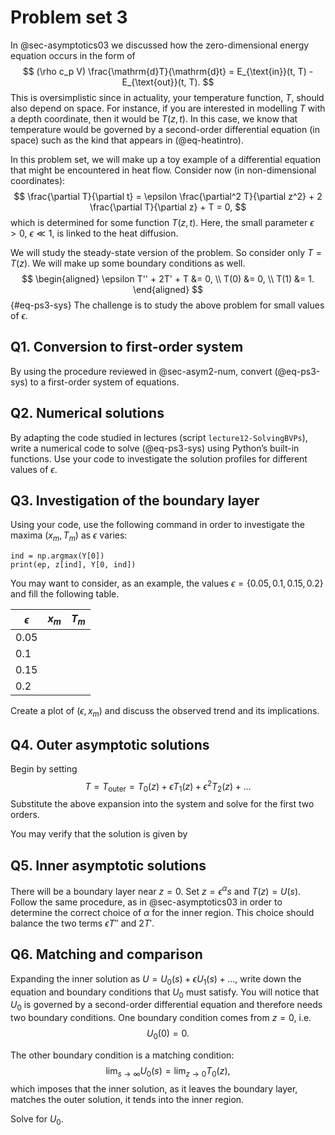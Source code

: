 # Problem set 3 {#sec-ps3}

<!-- :::{.callout-tip} -->
<!-- ## Note -->
<!-- This material has not yet been finalised and is still under construction. Once it is covered in lectures, this banner will be replaced. -->
<!-- ::: -->

In @sec-asymptotics03 we discussed how the zero-dimensional energy equation occurs in the form of
$$
(\rho c_p V) \frac{\mathrm{d}T}{\mathrm{d}t} = E_{\text{in}}(t, T) - E_{\text{out}}(t, T).
$$
This is oversimplistic since in actuality, your temperature function, $T$, should also depend on space. For instance, if you are interested in modelling $T$ with a depth coordinate, then it would be $T(z, t)$. In this case, we know that temperature would be governed by a second-order differential equation (in space) such as the kind that appears in (@eq-heatintro).

In this problem set, we will make up a toy example of a differential equation that might be encountered in heat flow. Consider now (in non-dimensional coordinates):
$$
\frac{\partial T}{\partial t} = \epsilon \frac{\partial^2 T}{\partial z^2} + 2 \frac{\partial T}{\partial z} + T = 0,
$$
which is determined for some function $T(z, t)$. Here, the small parameter $\epsilon > 0$, $\epsilon \ll 1$, is linked to the heat diffusion.

We will study the steady-state version of the problem. So consider only $T = T(z)$. We will make up some boundary conditions as well. 
$$
\begin{aligned}
\epsilon T'' + 2T' + T &= 0, \\
T(0) &= 0, \\
T(1) &= 1.
\end{aligned} 
$$ {#eq-ps3-sys}
The challenge is to study the above problem for small values of $\epsilon$.


## Q1. Conversion to first-order system {.unnumbered}

By using the procedure reviewed in @sec-asym2-num,  convert (@eq-ps3-sys) to a first-order system of equations.

## Q2. Numerical solutions {.unnumbered}

By adapting the code studied in lectures (script `lecture12-SolvingBVPs`), write a numerical code to solve (@eq-ps3-sys) using Python's built-in functions. Use your code to investigate the solution profiles for different values of $\epsilon$.

## Q3. Investigation of the boundary layer {.unnumbered}

Using your code, use the following command in order to investigate the maxima $(x_m, T_m)$ as $\epsilon$ varies:

	ind = np.argmax(Y[0])
	print(ep, z[ind], Y[0, ind])

You may want to consider, as an example, the values $\epsilon = \{0.05, 0.1, 0.15, 0.2\}$ and fill the following table.

| $\epsilon$ | $x_m$ | $T_m$ |
| -- | -- | -- |
| 0.05 | | |
| 0.1 | | |
| 0.15 | | |
| 0.2 | | |

Create a plot of $(\epsilon, x_m)$ and discuss the observed trend and its implications.


## Q4. Outer asymptotic solutions {.unnumbered}

Begin by setting
$$
T = T_{\text{outer}} = T_0(z) + \epsilon T_1(z) + \epsilon^2 T_2(z) + \ldots
$$
Substitute the above expansion into the system and solve for the first two orders.

You may verify that the solution is given by

\begin{align}
T_0 &= e^{1/2} e^{-z/2}, \\
T_1 &= -\frac{1}{8} e^{1/2} e^{-z/2} (z - 1).
\end{align}


## Q5. Inner asymptotic solutions {.unnumbered}

There will be a boundary layer near $z = 0$. Set $z = \epsilon^{\alpha} s$ and $T(z) = U(s)$. Follow the same procedure, as in @sec-asymptotics03 in order to determine the correct choice of $\alpha$ for the inner region. This choice should balance the two terms $\epsilon T''$ and $2T'$.

## Q6. Matching and comparison {.unnumbered}

Expanding the inner solution as $U = U_0(s) + \epsilon U_1(s) + \ldots$, write down the equation and boundary conditions that $U_0$ must satisfy. You will notice that $U_0$ is governed by a second-order differential equation and therefore needs two boundary conditions. One boundary condition comes from $z = 0$, i.e.
$$
U_0(0) = 0.
$$

The other boundary condition is a matching condition:
$$
\lim_{s \to \infty} U_0(s) = \lim_{z \to 0} T_0(z),
$$
which imposes that the inner solution, as it leaves the boundary layer, matches the outer solution, it tends into the inner region.

Solve for $U_0$.



